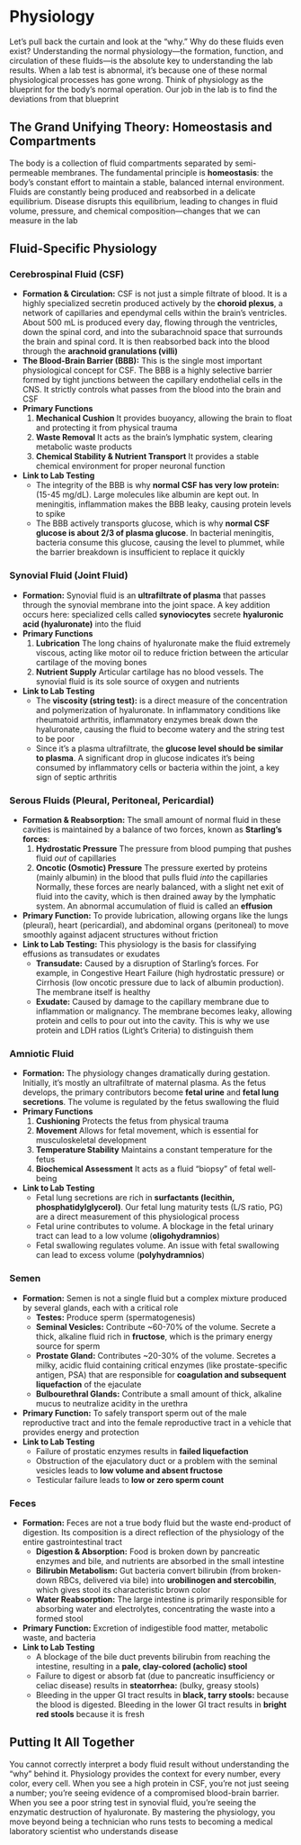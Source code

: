 # Physiology {-}

Let's pull back the curtain and look at the "why." Why do these fluids even exist? Understanding the normal physiology—the formation, function, and circulation of these fluids—is the absolute key to understanding the lab results. When a lab test is abnormal, it's because one of these normal physiological processes has gone wrong. Think of physiology as the blueprint for the body's normal operation. Our job in the lab is to find the deviations from that blueprint

## **The Grand Unifying Theory: Homeostasis and Compartments** {-}

The body is a collection of fluid compartments separated by semi-permeable membranes. The fundamental principle is **homeostasis**: the body's constant effort to maintain a stable, balanced internal environment. Fluids are constantly being produced and reabsorbed in a delicate equilibrium. Disease disrupts this equilibrium, leading to changes in fluid volume, pressure, and chemical composition—changes that we can measure in the lab

## **Fluid-Specific Physiology** {-}

### **Cerebrospinal Fluid (CSF)** {-}

*   **Formation & Circulation:** CSF is not just a simple filtrate of blood. It is a highly specialized secretin produced actively by the **choroid plexus**, a network of capillaries and ependymal cells within the brain's ventricles. About 500 mL is produced every day, flowing through the ventricles, down the spinal cord, and into the subarachnoid space that surrounds the brain and spinal cord. It is then reabsorbed back into the blood through the **arachnoid granulations (villi)**
*   **The Blood-Brain Barrier (BBB):** This is the single most important physiological concept for CSF. The BBB is a highly selective barrier formed by tight junctions between the capillary endothelial cells in the CNS. It strictly controls what passes from the blood into the brain and CSF
*   **Primary Functions**
    1.  **Mechanical Cushion** It provides buoyancy, allowing the brain to float and protecting it from physical trauma
    2.  **Waste Removal** It acts as the brain's lymphatic system, clearing metabolic waste products
    3.  **Chemical Stability & Nutrient Transport** It provides a stable chemical environment for proper neuronal function
*   **Link to Lab Testing**
    *   The integrity of the BBB is why **normal CSF has very low protein:** (15-45 mg/dL). Large molecules like albumin are kept out. In meningitis, inflammation makes the BBB leaky, causing protein levels to spike
    *   The BBB actively transports glucose, which is why **normal CSF glucose is about 2/3 of plasma glucose**. In bacterial meningitis, bacteria consume this glucose, causing the level to plummet, while the barrier breakdown is insufficient to replace it quickly

### **Synovial Fluid (Joint Fluid)** {-}

*   **Formation:** Synovial fluid is an **ultrafiltrate of plasma** that passes through the synovial membrane into the joint space. A key addition occurs here: specialized cells called **synoviocytes** secrete **hyaluronic acid (hyaluronate)** into the fluid
*   **Primary Functions**
    1.  **Lubrication** The long chains of hyaluronate make the fluid extremely viscous, acting like motor oil to reduce friction between the articular cartilage of the moving bones
    2.  **Nutrient Supply** Articular cartilage has no blood vessels. The synovial fluid is its sole source of oxygen and nutrients
*   **Link to Lab Testing**
    *   The **viscosity (string test):** is a direct measure of the concentration and polymerization of hyaluronate. In inflammatory conditions like rheumatoid arthritis, inflammatory enzymes break down the hyaluronate, causing the fluid to become watery and the string test to be poor
    *   Since it's a plasma ultrafiltrate, the **glucose level should be similar to plasma**. A significant drop in glucose indicates it's being consumed by inflammatory cells or bacteria within the joint, a key sign of septic arthritis

### **Serous Fluids (Pleural, Peritoneal, Pericardial)** {-}

*   **Formation & Reabsorption:** The small amount of normal fluid in these cavities is maintained by a balance of two forces, known as **Starling's forces**:
    1.  **Hydrostatic Pressure** The pressure from blood pumping that pushes fluid *out* of capillaries
    2.  **Oncotic (Osmotic) Pressure** The pressure exerted by proteins (mainly albumin) in the blood that pulls fluid *into* the capillaries
    Normally, these forces are nearly balanced, with a slight net exit of fluid into the cavity, which is then drained away by the lymphatic system. An abnormal accumulation of fluid is called an **effusion**
*   **Primary Function:** To provide lubrication, allowing organs like the lungs (pleural), heart (pericardial), and abdominal organs (peritoneal) to move smoothly against adjacent structures without friction
*   **Link to Lab Testing:** This physiology is the basis for classifying effusions as transudates or exudates
    *   **Transudate:** Caused by a disruption of Starling's forces. For example, in Congestive Heart Failure (high hydrostatic pressure) or Cirrhosis (low oncotic pressure due to lack of albumin production). The membrane itself is healthy
    *   **Exudate:** Caused by damage to the capillary membrane due to inflammation or malignancy. The membrane becomes leaky, allowing protein and cells to pour out into the cavity. This is why we use protein and LDH ratios (Light's Criteria) to distinguish them

### **Amniotic Fluid** {-}

*   **Formation:** The physiology changes dramatically during gestation. Initially, it's mostly an ultrafiltrate of maternal plasma. As the fetus develops, the primary contributors become **fetal urine** and **fetal lung secretions**. The volume is regulated by the fetus swallowing the fluid
*   **Primary Functions**
    1.  **Cushioning** Protects the fetus from physical trauma
    2.  **Movement** Allows for fetal movement, which is essential for musculoskeletal development
    3.  **Temperature Stability** Maintains a constant temperature for the fetus
    4.  **Biochemical Assessment** It acts as a fluid "biopsy" of fetal well-being
*   **Link to Lab Testing**
    *   Fetal lung secretions are rich in **surfactants (lecithin, phosphatidylglycerol)**. Our fetal lung maturity tests (L/S ratio, PG) are a direct measurement of this physiological process
    *   Fetal urine contributes to volume. A blockage in the fetal urinary tract can lead to a low volume (**oligohydramnios**)
    *   Fetal swallowing regulates volume. An issue with fetal swallowing can lead to excess volume (**polyhydramnios**)

### **Semen** {-}

*   **Formation:** Semen is not a single fluid but a complex mixture produced by several glands, each with a critical role
    *   **Testes:** Produce sperm (spermatogenesis)
    *   **Seminal Vesicles:** Contribute ~60-70% of the volume. Secrete a thick, alkaline fluid rich in **fructose**, which is the primary energy source for sperm
    *   **Prostate Gland:** Contributes ~20-30% of the volume. Secretes a milky, acidic fluid containing critical enzymes (like prostate-specific antigen, PSA) that are responsible for **coagulation and subsequent liquefaction** of the ejaculate
    *   **Bulbourethral Glands:** Contribute a small amount of thick, alkaline mucus to neutralize acidity in the urethra
*   **Primary Function:** To safely transport sperm out of the male reproductive tract and into the female reproductive tract in a vehicle that provides energy and protection
*   **Link to Lab Testing**
    *   Failure of prostatic enzymes results in **failed liquefaction**
    *   Obstruction of the ejaculatory duct or a problem with the seminal vesicles leads to **low volume and absent fructose**
    *   Testicular failure leads to **low or zero sperm count**

### **Feces** {-}

*   **Formation:** Feces are not a true body fluid but the waste end-product of digestion. Its composition is a direct reflection of the physiology of the entire gastrointestinal tract
    *   **Digestion & Absorption:** Food is broken down by pancreatic enzymes and bile, and nutrients are absorbed in the small intestine
    *   **Bilirubin Metabolism:** Gut bacteria convert bilirubin (from broken-down RBCs, delivered via bile) into **urobilinogen and stercobilin**, which gives stool its characteristic brown color
    *   **Water Reabsorption:** The large intestine is primarily responsible for absorbing water and electrolytes, concentrating the waste into a formed stool
*   **Primary Function:** Excretion of indigestible food matter, metabolic waste, and bacteria
*   **Link to Lab Testing**
    *   A blockage of the bile duct prevents bilirubin from reaching the intestine, resulting in a **pale, clay-colored (acholic) stool**
    *   Failure to digest or absorb fat (due to pancreatic insufficiency or celiac disease) results in **steatorrhea:** (bulky, greasy stools)
    *   Bleeding in the upper GI tract results in **black, tarry stools:** because the blood is digested. Bleeding in the lower GI tract results in **bright red stools** because it is fresh

## **Putting It All Together** {-}

You cannot correctly interpret a body fluid result without understanding the "why" behind it. Physiology provides the context for every number, every color, every cell. When you see a high protein in CSF, you're not just seeing a number; you're seeing evidence of a compromised blood-brain barrier. When you see a poor string test in synovial fluid, you're seeing the enzymatic destruction of hyaluronate. By mastering the physiology, you move beyond being a technician who runs tests to becoming a medical laboratory scientist who understands disease
